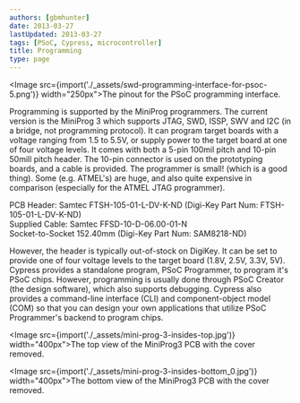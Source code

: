```yaml
---
authors: [gbmhunter]
date: 2013-03-27
lastUpdated: 2013-03-27
tags: [PSoC, Cypress, microcontroller]
title: Programming
type: page
---
```


<Image src={import('./_assets/swd-programming-interface-for-psoc-5.png')} width="250px">The pinout for the PSoC programming interface.</Image>

Programming is supported by the MiniProg programmers. The current version is the MiniProg 3 which supports JTAG, SWD, ISSP, SWV and I2C (in a bridge, not programming protocol). It can program target boards with a voltage ranging from 1.5 to 5.5V, or supply power to the target board at one of four voltage levels. It comes with both a 5-pin 100mil pitch and 10-pin 50mill pitch header. The 10-pin connector is used on the prototyping boards, and a cable is provided. The programmer is small! (which is a good thing). Some (e.g. ATMEL's) are huge, and also quite expensive in comparison (especially for the ATMEL JTAG programmer).

PCB Header: Samtec FTSH-105-01-L-DV-K-ND (Digi-Key Part Num: FTSH-105-01-L-DV-K-ND)  
Supplied Cable: Samtec FFSD-10-D-06.00-01-N  
Socket-to-Socket 152.40mm (Digi-Key Part Num: SAM8218-ND)

However, the header is typically out-of-stock on DigiKey. It can be set to provide one of four voltage levels to the target board (1.8V, 2.5V, 3.3V, 5V). Cypress provides a standalone program, PSoC Programmer, to program it's PSoC chips. However, programming is usually done through PSoC Creator (the design software), which also supports debugging. Cypress also provides a command-line interface (CLI) and component-object model (COM) so that you can design your own applications that utilize PSoC Programmer's backend to program chips.

<Image src={import('./_assets/mini-prog-3-insides-top.jpg')} width="400px">The top view of the MiniProg3 PCB with the cover removed.</Image>

<Image src={import('./_assets/mini-prog-3-insides-bottom_0.jpg')} width="400px">The bottom view of the MiniProg3 PCB with the cover removed.</Image>
